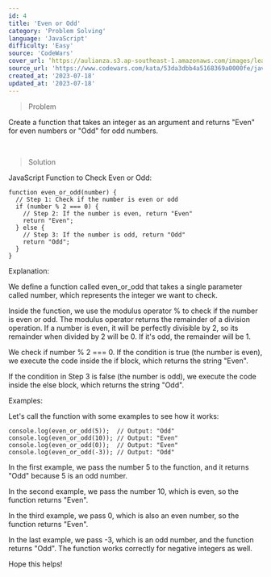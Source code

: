 ```yaml
---
id: 4
title: 'Even or Odd'
category: 'Problem Solving'
language: 'JavaScript'
difficulty: 'Easy'
source: 'CodeWars'
cover_url: ‘https://aulianza.s3.ap-southeast-1.amazonaws.com/images/learn/learn-problem-solving.png’
source_url: 'https://www.codewars.com/kata/53da3dbb4a5168369a0000fe/javascript'
created_at: '2023-07-18'
updated_at: '2023-07-18'
---
```


> Problem

Create a function that takes an integer as an argument and returns "Even" for even numbers or "Odd" for odd numbers.

&nbsp;

> Solution

JavaScript Function to Check Even or Odd:

```
function even_or_odd(number) {
  // Step 1: Check if the number is even or odd
  if (number % 2 === 0) {
    // Step 2: If the number is even, return "Even"
    return "Even";
  } else {
    // Step 3: If the number is odd, return "Odd"
    return "Odd";
  }
}

```

Explanation:

We define a function called even_or_odd that takes a single parameter called number, which represents the integer we want to check.

Inside the function, we use the modulus operator % to check if the number is even or odd. The modulus operator returns the remainder of a division operation. If a number is even, it will be perfectly divisible by 2, so its remainder when divided by 2 will be 0. If it's odd, the remainder will be 1.

We check if number % 2 === 0. If the condition is true (the number is even), we execute the code inside the if block, which returns the string "Even".

If the condition in Step 3 is false (the number is odd), we execute the code inside the else block, which returns the string "Odd".

Examples:

Let's call the function with some examples to see how it works:

```
console.log(even_or_odd(5));  // Output: "Odd"
console.log(even_or_odd(10)); // Output: "Even"
console.log(even_or_odd(0));  // Output: "Even"
console.log(even_or_odd(-3)); // Output: "Odd"
```

In the first example, we pass the number 5 to the function, and it returns "Odd" because 5 is an odd number.

In the second example, we pass the number 10, which is even, so the function returns "Even".

In the third example, we pass 0, which is also an even number, so the function returns "Even".

In the last example, we pass -3, which is an odd number, and the function returns "Odd". The function works correctly for negative integers as well.

Hope this helps!
